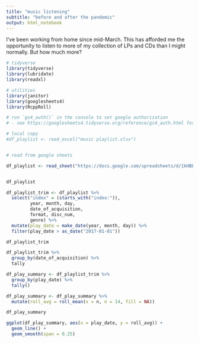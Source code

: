 ```yaml
---
title: "music listening"
subtitle: "before and after the pandemic"
output: html_notebook
---
```


I've been working from home since mid-March. This has afforded me the opportunity to listen to more of my collection of LPs and CDs than I might normally. But how much more?

```r
# tidyverse
library(tidyverse)
library(lubridate)
library(readxl)

# utilities
library(janitor)
library(googlesheets4)
library(RcppRoll) 

# run `gs4_auth()` in the console to set google authorization
# - see https://googlesheets4.tidyverse.org/reference/gs4_auth.html for details


```


```r
# local copy
#df_playlist <- read_excel("music playlist.xlsx")


# read from google sheets

df_playlist <- read_sheet("https://docs.google.com/spreadsheets/d/1kHBEMFEDwyszldNbNvD2A6Pt8KYoUACDZZ0usWvrruA/edit?usp=sharing")


df_playlist

```



```r

df_playlist_trim <- df_playlist %>% 
  select("index" = (starts_with("index:")), 
         year, month, day,
         date_of_acquisition,
         format, disc_num,
         genre) %>% 
  mutate(play_date = make_date(year, month, day)) %>% 
  filter(play_date > as_date("2017-01-01"))

df_playlist_trim

df_playlist_trim %>% 
  group_by(date_of_acquisition) %>% 
  tally

df_play_summary <- df_playlist_trim %>% 
  group_by(play_date) %>% 
  tally()

df_play_summary <- df_play_summary %>%
  mutate(roll_avg = roll_mean(x = n, n = 14, fill = NA))

df_play_summary

```

```r

ggplot(df_play_summary, aes(x = play_date, y = roll_avg)) +
  geom_line() +
  geom_smooth(span = 0.25)


```

